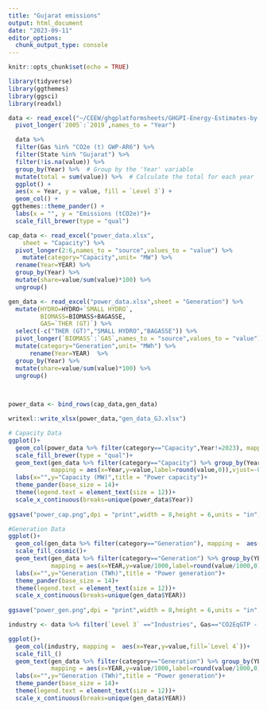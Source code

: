 ```yaml
---
title: "Gujarat emissions"
output: html_document
date: "2023-09-11"
editor_options: 
  chunk_output_type: console
---
```


```r
knitr::opts_chunk$set(echo = TRUE)
```

```r

library(tidyverse)
library(ggthemes)
library(ggsci)
library(readxl)
```

```r
data <- read_excel("~/CEEW/ghgplatformsheets/GHGPI-Energy-Estimates-by-CSTEP-2005-to-2018(1)_forEarthmetry.xlsx") %>%  
  pivot_longer(`2005`:`2019`,names_to = "Year")
```

```r
  data %>%
  filter(Gas %in% "CO2e (t) GWP-AR6") %>%
  filter(State %in% "Gujarat") %>%
  filter(!is.na(value)) %>%
  group_by(Year) %>%  # Group by the 'Year' variable
  mutate(total = sum(value)) %>%  # Calculate the total for each year
  ggplot() +
  aes(x = Year, y = value, fill = `Level 3`) +
  geom_col() +
 ggthemes::theme_pander() +
  labs(x = "", y = "Emissions (tCO2e)")+
  scale_fill_brewer(type = "qual")
```

```r
cap_data <- read_excel("power_data.xlsx", 
    sheet = "Capacity") %>% 
  pivot_longer(2:6,names_to = "source",values_to = "value") %>% 
    mutate(category="Capacity",unit= "MW") %>% 
  rename(Year=YEAR) %>% 
  group_by(Year) %>% 
  mutate(share=value/sum(value)*100) %>% 
  ungroup()

gen_data <- read_excel("power_data.xlsx",sheet = "Generation") %>% 
  mutate(HYDRO=HYDRO+`SMALL HYDRO`,
         BIOMASS=BIOMASS+BAGASSE,
         GAS=`THER (GT)`) %>%
  select(-c("THER (GT)","SMALL HYDRO","BAGASSE")) %>% 
  pivot_longer(`BIOMASS`:`GAS`,names_to = "source",values_to = "value") %>% 
  mutate(category="Generation",unit= "MWh") %>% 
      rename(Year=YEAR)  %>% 
  group_by(Year) %>% 
  mutate(share=value/sum(value)*100) %>% 
  ungroup()
  


power_data <- bind_rows(cap_data,gen_data)

writexl::write_xlsx(power_data,"gen_data_GJ.xlsx")

# Capacity Data
ggplot()+
  geom_col(power_data %>% filter(category=="Capacity",Year!=2023), mapping =  aes(x=Year,y=value,fill=source))+
  scale_fill_brewer(type = "qual")+
  geom_text(gen_data %>% filter(category=="Capacity") %>% group_by(Year) %>% summarise(value=sum(value)) %>% ungroup(),
            mapping = aes(x=Year,y=value,label=round(value,0)),vjust=-0.5)+
  labs(x="",y="Capacity (MW)",title = "Power capacity")+
  theme_pander(base_size = 14)+
  theme(legend.text = element_text(size = 12))+
  scale_x_continuous(breaks=unique(power_data$Year))
 
ggsave("power_cap.png",dpi = "print",width = 8,height = 6,units = "in",bg = "white")

#Generation Data
ggplot()+
  geom_col(gen_data %>% filter(category=="Generation"), mapping =  aes(x=YEAR,y=value/1000,fill=source))+
  scale_fill_cosmic()+
  geom_text(gen_data %>% filter(category=="Generation") %>% group_by(YEAR) %>% summarise(value=sum(value)) %>% ungroup(),
            mapping = aes(x=YEAR,y=value/1000,label=round(value/1000,0)),vjust=-0.5)+
  labs(x="",y="Generation (TWh)",title = "Power generation")+
  theme_pander(base_size = 14)+
  theme(legend.text = element_text(size = 12))+
  scale_x_continuous(breaks=unique(gen_data$YEAR))
 
ggsave("power_gen.png",dpi = "print",width = 8,height = 6,units = "in",bg = "white")


```

```r

industry <- data %>% filter(`Level 3` =="Industries", Gas=="CO2EqGTP - AR6")

ggplot()+
  geom_col(industry, mapping =  aes(x=Year,y=value,fill=`Level 4`))+
  scale_fill_()
  geom_text(gen_data %>% filter(category=="Generation") %>% group_by(YEAR) %>% summarise(value=sum(value)) %>% ungroup(),
            mapping = aes(x=YEAR,y=value/1000,label=round(value/1000,0)),vjust=-0.5)+
  labs(x="",y="Generation (TWh)",title = "Power generation")+
  theme_pander(base_size = 14)+
  theme(legend.text = element_text(size = 12))+
  scale_x_continuous(breaks=unique(gen_data$YEAR))
```

```r


```

